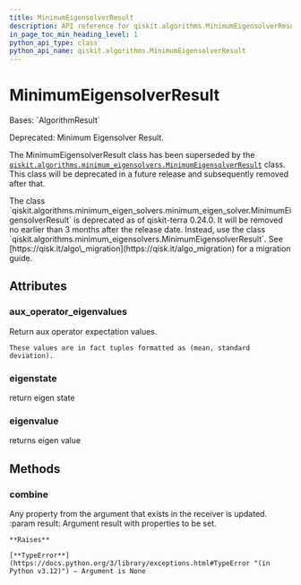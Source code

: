 ```yaml
---
title: MinimumEigensolverResult
description: API reference for qiskit.algorithms.MinimumEigensolverResult
in_page_toc_min_heading_level: 1
python_api_type: class
python_api_name: qiskit.algorithms.MinimumEigensolverResult
---
```


# MinimumEigensolverResult

<Class id="qiskit.algorithms.MinimumEigensolverResult" isDedicatedPage={true} github="https://github.com/qiskit/qiskit/tree/stable/0.45/qiskit/algorithms/minimum_eigen_solvers/minimum_eigen_solver.py" signature="qiskit.algorithms.MinimumEigensolverResult">
  Bases: `AlgorithmResult`

  Deprecated: Minimum Eigensolver Result.

  The MinimumEigensolverResult class has been superseded by the [`qiskit.algorithms.minimum_eigensolvers.MinimumEigensolverResult`](qiskit.algorithms.minimum_eigensolvers.MinimumEigensolverResult "qiskit.algorithms.minimum_eigensolvers.MinimumEigensolverResult") class. This class will be deprecated in a future release and subsequently removed after that.

  <Admonition title="Deprecated since version 0.24.0" type="danger">
    The class `qiskit.algorithms.minimum_eigen_solvers.minimum_eigen_solver.MinimumEigensolverResult` is deprecated as of qiskit-terra 0.24.0. It will be removed no earlier than 3 months after the release date. Instead, use the class `qiskit.algorithms.minimum_eigensolvers.MinimumEigensolverResult`. See [https://qisk.it/algo\_migration](https://qisk.it/algo_migration) for a migration guide.
  </Admonition>

  ## Attributes

  ### aux\_operator\_eigenvalues

  <Attribute id="qiskit.algorithms.MinimumEigensolverResult.aux_operator_eigenvalues">
    Return aux operator expectation values.

    These values are in fact tuples formatted as (mean, standard deviation).
  </Attribute>

  ### eigenstate

  <Attribute id="qiskit.algorithms.MinimumEigensolverResult.eigenstate">
    return eigen state
  </Attribute>

  ### eigenvalue

  <Attribute id="qiskit.algorithms.MinimumEigensolverResult.eigenvalue">
    returns eigen value
  </Attribute>

  ## Methods

  ### combine

  <Function id="qiskit.algorithms.MinimumEigensolverResult.combine" signature="combine(result)">
    Any property from the argument that exists in the receiver is updated. :param result: Argument result with properties to be set.

    **Raises**

    [**TypeError**](https://docs.python.org/3/library/exceptions.html#TypeError "(in Python v3.12)") – Argument is None
  </Function>
</Class>

